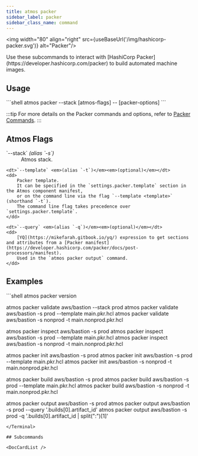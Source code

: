 ```yaml
---
title: atmos packer
sidebar_label: packer
sidebar_class_name: command
---
```


<img width="80" align="right" src={useBaseUrl('/img/hashicorp-packer.svg')} alt="Packer"/>

<Intro>
Use these subcommands to interact with [HashiCorp Packer](https://developer.hashicorp.com/packer)
to build automated machine images.
</Intro>

## Usage

<Terminal>
```shell
atmos packer <sub-command> <atmos-component> --stack <atmos-stack> [atmos-flags] -- [packer-options]
```
</Terminal>

:::tip
For more details on the Packer commands and options, refer to [Packer Commands](https://developer.hashicorp.com/packer/docs/commands).
:::

## Atmos Flags

<dl>
    <dt>`--stack` <em>(alias `-s`)</em></dt>
    <dd>
        Atmos stack.
    </dd>

    <dt>`--template` <em>(alias `-t`)</em><em>(optional)</em></dt>
    <dd>
        Packer template.
        It can be specified in the `settings.packer.template` section in the Atmos component manifest,
        or on the command line via the flag `--template <template>` (shorthand `-t`).
        The command line flag takes precedence over `settings.packer.template`.
    </dd>

    <dt>`--query` <em>(alias `-q`)</em><em>(optional)</em></dt>
    <dd>
        [YQ](https://mikefarah.gitbook.io/yq/) expression to get sections and attributes from a [Packer manifest](https://developer.hashicorp.com/packer/docs/post-processors/manifest).
        Used in the `atmos packer output` command.
    </dd>
</dl>

## Examples

<Terminal>
```shell
atmos packer version

atmos packer validate aws/bastion --stack prod
atmos packer validate aws/bastion -s prod --template main.pkr.hcl
atmos packer validate aws/bastion -s nonprod -t main.nonprod.pkr.hcl

atmos packer inspect aws/bastion -s prod
atmos packer inspect aws/bastion -s prod --template main.pkr.hcl
atmos packer inspect aws/bastion -s nonprod -t main.nonprod.pkr.hcl

atmos packer init aws/bastion -s prod
atmos packer init aws/bastion -s prod --template main.pkr.hcl
atmos packer init aws/bastion -s nonprod -t main.nonprod.pkr.hcl

atmos packer build aws/bastion -s prod
atmos packer build aws/bastion -s prod --template main.pkr.hcl
atmos packer build aws/bastion -s nonprod -t main.nonprod.pkr.hcl

atmos packer output aws/bastion -s prod
atmos packer output aws/bastion -s prod --query '.builds[0].artifact_id'
atmos packer output aws/bastion -s prod -q '.builds[0].artifact_id | split(":")[1]'
```
</Terminal>

## Subcommands

<DocCardList />

